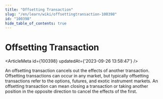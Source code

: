 ```yaml
---
title: "Offsetting Transaction"
slug: "/en/learn/wiki/offsettingtransaction-100398"
id: "100398"
hide_table_of_contents: true
---
```



# Offsetting Transaction

<ArticleMeta id={100398} updatedAt={'2023-09-26 13:58:47'} />
<div className='border-solid border-b border-t-0 my-4 border-[var(--ifm-color-gray-300)]' />

An offsetting transaction cancels out the effects of another transaction. Offsetting transactions can occur in any market, but typically offsetting transactions refer to the options, futures, and exotic instrument markets. An offsetting transaction can mean closing a transaction or taking another position in the opposite direction to cancel the effects of the first.
